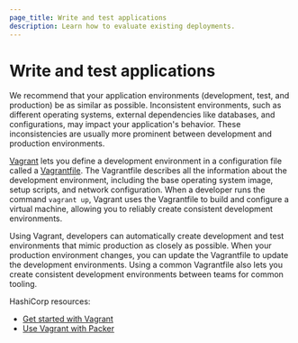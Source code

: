 ```yaml
---
page_title: Write and test applications
description: Learn how to evaluate existing deployments.
---
```


# Write and test applications

We recommend that your application environments (development, test, and
production) be as similar as possible.  Inconsistent environments, such as
different operating systems, external dependencies like databases, and
configurations, may impact your application's behavior. These inconsistencies
are usually more prominent between development and production environments. 

[Vagrant](/vagrant) lets you define a development environment in a configuration
file called a [Vagrantfile](/vagrant/docs/vagrantfile). The Vagrantfile
describes all the information about the development environment, including the
base operating system image, setup scripts, and network configuration. When a
developer runs the command `vagrant up`, Vagrant uses the Vagrantfile to build
and configure a virtual machine, allowing you to reliably create consistent
development environments. 

Using Vagrant, developers can automatically create development and test
environments that mimic production as closely as possible. When your production
environment changes, you can update the Vagrantfile to update the development
environments. Using a common Vagrantfile also lets you create consistent
development environments between teams for common tooling.

HashiCorp resources:

- [Get started with Vagrant](/vagrant/tutorials/getting-started)
- [Use Vagrant with Packer](/packer/tutorials/aws-get-started/aws-get-started-post-processors-vagrant)